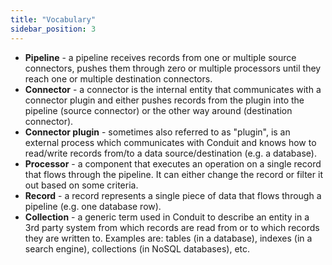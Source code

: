 ```yaml
---
title: "Vocabulary"
sidebar_position: 3
---
```


* **Pipeline** - a pipeline receives records from one or multiple source
  connectors, pushes them through zero or multiple processors until they reach
  one or multiple destination connectors.
* **Connector** - a connector is the internal entity that communicates with a
  connector plugin and either pushes records from the plugin into the pipeline
  (source connector) or the other way around (destination connector).
* **Connector plugin** - sometimes also referred to as "plugin", is an external
  process which communicates with Conduit and knows how to read/write records
  from/to a data source/destination (e.g. a database).
* **Processor** - a component that executes an operation on a single record that
  flows through the pipeline. It can either change the record or filter it out
  based on some criteria.
* **Record** - a record represents a single piece of data that flows through a
  pipeline (e.g. one database row).
* **Collection** - a generic term used in Conduit to describe an entity in a
  3rd party system from which records are read from or to which records they are
  written to. Examples are: tables (in a database), indexes (in a search engine),
  collections (in NoSQL databases), etc.
